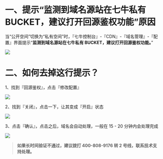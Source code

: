 # 一、提示“监测到域名源站在七牛私有 BUCKET，建议打开回源鉴权功能”原因

当“公开空间”切换为“私有空间”时，『七牛控制台』-『CDN』-『域名管理』-『配置』界面提示“**监测到域名源站在七牛私有 BUCKET，建议打开回源鉴权功能。**”

![](https://dn-odum9helk.qbox.me/Fr12swz7pZBpZtDlaSdEeJT4dzq7)
<br>
# 二、如何去掉这行提示？

1、找到『回源鉴权』，点击『修改配置』

![](https://dn-odum9helk.qbox.me/F23ifoeTFqrReu5J5Atcq_5yqZu)
<br>

2、找到『关闭』，点击一下，让其变成『开启』状态

![](https://dn-odum9helk.qbox.me/Fszcsdenjg45g2QgiUW-CV-Vsbo)
<br>

3、点击『确认』，点击之后，域名会自动处理，一般在 15 - 20 分钟内会处理完成

![](https://dn-odum9helk.qbox.me/Fpmdhcnfe432sCr_aYaDRY-n9d)
<br>

> **如果长时间验证不通过，建议拨打 400-808-9176 转 2 号线，联系技术支持处理。**